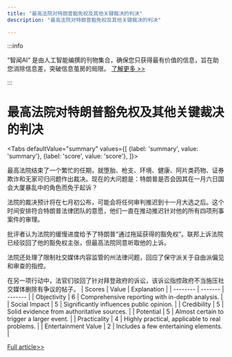 ```yaml
---
title: "最高法院对特朗普豁免权及其他关键裁决的判决"
description: "最高法院对特朗普豁免权及其他关键裁决的判决"

---
```



:::info

“智闻AI“ 是由人工智能编撰的刊物集合，确保您只获得最有价值的信息，旨在助您消除信息差，突破信息茧房的局限。  [了解更多 >>](/)

:::

# 最高法院对特朗普豁免权及其他关键裁决的判决


<Tabs
	defaultValue="summary"
	values={[
	{label: 'summary', value: 'summary'},
	{label: 'score', value: 'score'},
]}>
<TabItem value="summary">


最高法院结束了一个繁忙的任期，就堕胎、枪支、环境、健康、阿片类药物、证券欺诈和无家可归问题作出裁决。现在的大问题是：特朗普是否会因其在一月六日国会大厦暴乱中的角色而免于起诉？

法院的裁决预计将在七月初公布，可能会将任何审判推迟到十一月大选之后。这个时间安排符合特朗普法律团队的意愿，他们一直在推动推迟针对他的所有四项刑事案件的审理。

批评者认为法院的缓慢进度给予了特朗普“通过拖延获得的豁免权”。联邦上诉法院已经驳回了他的豁免权主张，但最高法院同意听取他的上诉。

法院还处理了限制社交媒体内容监管的州法律问题，回应了保守派关于自由派偏见和审查的指控。

在另一项行动中，法官们驳回了针对拜登政府的诉讼，该诉讼指控政府不当施压社交媒体删除有争议的帖子。
</TabItem>
<TabItem value="score">
	| Scores     | Value   | Explanation |
	| -------- | ------- | ------- |
	| Objectivity  | 6    | Comprehensive reporting with in-depth analysis.    |
	| Social Impact | 5     | Significantly influences public opinion.    |
	| Credibility    | 5    | Solid evidence from authoritative sources.    |
	| Potential    | 5    | Almost certain to trigger a larger event.    |
	| Practicality    | 4    | Highly practical, applicable to real problems.    |
	| Entertainment Value    | 2    | Includes a few entertaining elements.    |
</TabItem>
</Tabs>

[Full article>>](https://apnews.com/article/supreme-court-trump-immunity-social-media-posts-b0e2f4677267be2921fc83466ed5fb69)
